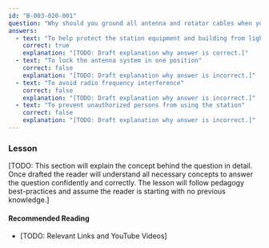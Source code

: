 ```yaml
---
id: "B-003-020-001"
question: "Why should you ground all antenna and rotator cables when your station is not in use?"
answers:
  - text: "To help protect the station equipment and building from lightning damage"
    correct: true
    explanation: "[TODO: Draft explanation why answer is correct.]"
  - text: "To lock the antenna system in one position"
    correct: false
    explanation: "[TODO: Draft explanation why answer is incorrect.]"
  - text: "To avoid radio frequency interference"
    correct: false
    explanation: "[TODO: Draft explanation why answer is incorrect.]"
  - text: "To prevent unauthorized persons from using the station"
    correct: false
    explanation: "[TODO: Draft explanation why answer is incorrect.]"
---
```


### Lesson

[TODO: This section will explain the concept behind the question in detail. Once drafted the reader will understand all necessary concepts to answer the question confidently and correctly. The lesson will follow pedagogy best-practices and assume the reader is starting with no previous knowledge.]

#### Recommended Reading

- [TODO: Relevant Links and YouTube Videos]
